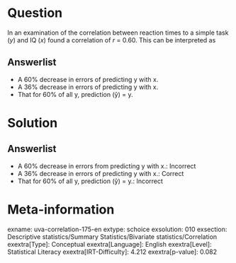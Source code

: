 Question
========

In an examination of the correlation between reaction times to a simple task (*y*) and IQ (*x*) found a correlation of *r* = 0.60. This can be interpreted as

Answerlist
----------

* A 60% decrease in errors of predicting y with x.
* A 36% decrease in errors of predicting y with x.
* That for 60% of all y, prediction (ŷ) = y.

Solution
========

Answerlist
----------

* A 60% decrease in errors from predicting y with x.: Incorrect
* A 36% decrease in errors of predicting y with x.: Correct
* That for 60% of all y, prediction (ŷ) = y.: Incorrect

Meta-information
================
exname: uva-correlation-175-en
extype: schoice
exsolution: 010
exsection: Descriptive statistics/Summary Statistics/Bivariate statistics/Correlation
exextra[Type]: Conceptual
exextra[Language]: English
exextra[Level]: Statistical Literacy
exextra[IRT-Difficulty]: 4.212
exextra[p-value]: 0.082
